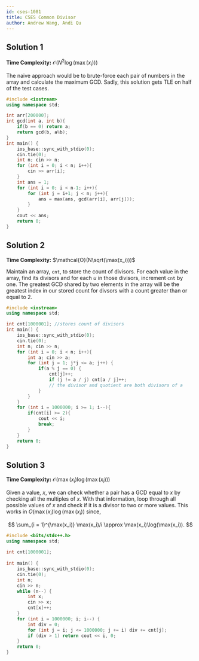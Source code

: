 ```yaml
---
id: cses-1081
title: CSES Common Divisor
author: Andrew Wang, Andi Qu
---
```


## Solution 1

**Time Complexity:** $\mathcal{O}(N^2\log(\max(x_i)))$

The naive approach would be to brute-force each pair of numbers in the array and calculate the maximum GCD. Sadly, this solution gets TLE on half of the test cases.

```cpp
#include <iostream>
using namespace std;

int arr[200000];
int gcd(int a, int b){
    if(b == 0) return a;
    return gcd(b, a%b);
}
int main() {
    ios_base::sync_with_stdio(0);
    cin.tie(0);
    int n; cin >> n;
    for (int i = 0; i < n; i++){
        cin >> arr[i];
    }
    int ans = 1;
    for (int i = 0; i < n-1; i++){
        for (int j = i+1; j < n; j++){
            ans = max(ans, gcd(arr[i], arr[j]));
        }
    }
    cout << ans;
    return 0;
}
```


## Solution 2

**Time Complexity:** $\mathcal{O}(N\sqrt(\max(x_i)))$

Maintain an array, $\texttt{cnt}$,  to store the count of divisors. For each value in the array, find its divisors and for each $u$ in those divisors, increment $\texttt{cnt}$ by one. The greatest GCD shared by two elements in the array will be the greatest index in our stored count for divsors with a count greater than or equal to $2$.

```cpp
#include <iostream>
using namespace std;

int cnt[1000001]; //stores count of divisors
int main() {
    ios_base::sync_with_stdio(0);
    cin.tie(0);
    int n; cin >> n;
    for (int i = 0; i < n; i++){
        int a; cin >> a;
        for (int j = 1; j*j <= a; j++) {
            if(a % j == 0) {
                cnt[j]++; 
                if (j != a / j) cnt[a / j]++; 
                // the divisor and quotient are both divisors of a
            }
        }
    }
    for (int i = 1000000; i >= 1; i--){
        if(cnt[i] >= 2){
            cout << i;
            break;
        }
    }
    return 0;
}
```

## Solution 3

**Time Complexity:** $\mathcal{O}(\max(x_i)\log(\max(x_i)))$

Given a value, $x$, we can check whether a pair has a GCD equal to $x$ by checking all the multiples of $x$. With that information, loop through all possible values of $x$ and check if it is a divisor to two or more values. This works in $O(\max(x_i)\log(\max(x_i))$ since, 

$$
\sum_{i = 1}^{\max(x_i)} \max(x_i)/i \approx \max(x_i)\log(\max(x_i)).
$$

```cpp
#include <bits/stdc++.h>
using namespace std;
 
int cnt[1000001];
 
int main() {
    ios_base::sync_with_stdio(0);
    cin.tie(0);
    int n;
    cin >> n;
    while (n--) {
        int x;
        cin >> x;
        cnt[x]++;
    }
    for (int i = 1000000; i; i--) {
        int div = 0;
        for (int j = i; j <= 1000000; j += i) div += cnt[j];
        if (div > 1) return cout << i, 0;
    }
    return 0;
}
```
